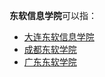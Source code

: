 {{NoteTA
|G1=IT
}}

'''东软信息学院'''可以指：
*[[大连东软信息学院|大连东软信息学院]]
*[[成都东软学院|成都东软学院]]
*[[广东东软学院|广东东软学院]]
{{disambig|cat=六字消歧义}}